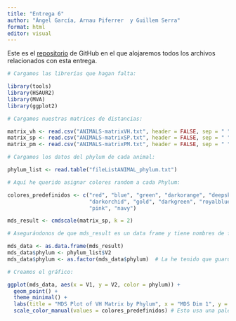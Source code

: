 ```yaml
---
title: "Entrega 6"
author: "Ángel García, Arnau Piferrer  y Guillem Serra"
format: html
editor: visual
---
```


Este es el [repositorio](https://github.com/GSMir/Entrega6) de GitHub en el que alojaremos todos los archivos relacionados con esta entrega.


```r
# Cargamos las librerías que hagan falta:

library(tools)
library(HSAUR2)
library(MVA)
library(ggplot2)
```

```r
# Cargamos nuestras matrices de distancias:

matrix_vh <- read.csv("ANIMALS-matrixVH.txt", header = FALSE, sep = " ")
matrix_sp <- read.csv("ANIMALS-matrixSP.txt", header = FALSE, sep = " ")
matrix_pm <- read.csv("ANIMALS-matrixPM.txt", header = FALSE, sep = " ")
```

```r
# Cargamos los datos del phylum de cada animal:

phylum_list <- read.table("fileListANIMAL_phylum.txt")
```


```r
# Aquí he querido asignar colores random a cada Phylum:

colores_predefinidos <- c("red", "blue", "green", "darkorange", "deepskyblue", "chartreuse", 
                          "darkorchid", "gold", "darkgreen", "royalblue", "brown", "grey", 
                          "pink", "navy")
```


```r
mds_result <- cmdscale(matrix_sp, k = 2)
```



```r
# Asegurándonos de que mds_result es un data frame y tiene nombres de fila

mds_data <- as.data.frame(mds_result)
mds_data$phylum <- phylum_list$V2
mds_data$phylum <- as.factor(mds_data$phylum)  # La he tenido que guardar como factor para que no petase luego el código.
```

```r
# Creamos el gráfico:

ggplot(mds_data, aes(x = V1, y = V2, color = phylum)) + 
  geom_point() +
  theme_minimal() +
  labs(title = "MDS Plot of VH Matrix by Phylum", x = "MDS Dim 1", y = "MDS Dim 2") +
  scale_color_manual(values = colores_predefinidos) # Esto usa una paleta de colores predefinida 
  
```
